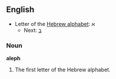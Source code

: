 ==English==

*Letter of the [[Wikipedia:Hebrew alphabet|Hebrew alphabet]]: &#1488;
**Next: [[beth|&#1489;]]

===Noun===

'''aleph'''

# The first letter of the Hebrew alphabet.